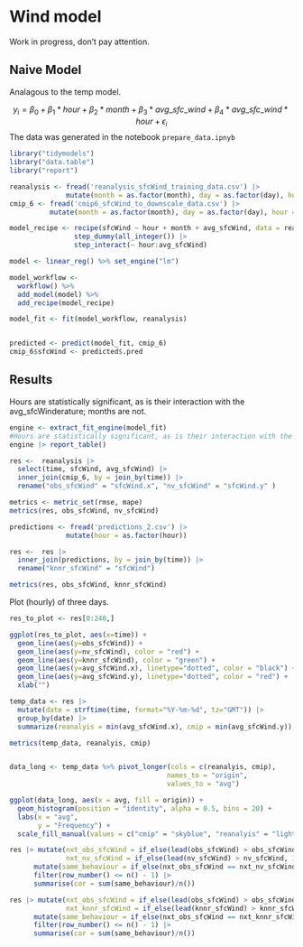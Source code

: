 # Wind model

Work in progress, don't pay attention.

## Naive Model

Analagous to the temp model.

$$y_i = \beta_0 + \beta_1*hour + \beta_2*month + \beta_3*avg\_sfc\_wind + \beta_4*avg\_sfc\_wind*hour + \epsilon_i $$
The data was generated in the notebook `prepare_data.ipnyb`

```r
library("tidymodels")
library("data.table")
library("report")

reanalysis <- fread('reanalysis_sfcWind_training_data.csv') |>
              mutate(month = as.factor(month), day = as.factor(day), hour = as.factor(hour))
cmip_6 <- fread('cmip6_sfcWind_to_downscale_data.csv') |>
          mutate(month = as.factor(month), day = as.factor(day), hour = as.factor(hour))
```

```r
model_recipe <- recipe(sfcWind ~ hour + month + avg_sfcWind, data = reanalysis) |>
                step_dummy(all_integer()) |>
                step_interact(~ hour:avg_sfcWind)

model <- linear_reg() %>% set_engine("lm")

model_workflow <- 
  workflow() %>% 
  add_model(model) %>% 
  add_recipe(model_recipe)

model_fit <- fit(model_workflow, reanalysis)


predicted <- predict(model_fit, cmip_6)
cmip_6$sfcWind <- predicted$.pred

```

## Results

Hours are statistically significant, as is their interaction with the avg_sfcWinderature; months are not. 

```r
engine <- extract_fit_engine(model_fit)
#Hours are statistically significant, as is their interaction with the avg_sfcWinderature; months are not. 
engine |> report_table()
```

```r

res <-  reanalysis |>
  select(time, sfcWind, avg_sfcWind) |>
  inner_join(cmip_6, by = join_by(time)) |>
  rename("obs_sfcWind" = "sfcWind.x", "nv_sfcWind" = "sfcWind.y" )

metrics <- metric_set(rmse, mape)
metrics(res, obs_sfcWind, nv_sfcWind)
```


```r
predictions <- fread('predictions_2.csv') |>
              mutate(hour = as.factor(hour))

res <-  res |>
  inner_join(predictions, by = join_by(time)) |>
  rename("knnr_sfcWind" = "sfcWind")

metrics(res, obs_sfcWind, knnr_sfcWind)
```


Plot (hourly) of three days.

```r
res_to_plot <- res[0:240,]

ggplot(res_to_plot, aes(x=time)) +
  geom_line(aes(y=obs_sfcWind)) +
  geom_line(aes(y=nv_sfcWind), color = "red") + 
  geom_line(aes(y=knnr_sfcWind), color = "green") +
  geom_line(aes(y=avg_sfcWind.x), linetype="dotted", color = "black") +
  geom_line(aes(y=avg_sfcWind.y), linetype="dotted", color = "red") +
  xlab("")
```

```r
temp_data <- res |> 
  mutate(date = strftime(time, format="%Y-%m-%d", tz="GMT")) |> 
  group_by(date) |> 
  summarize(reanalyis = min(avg_sfcWind.x), cmip = min(avg_sfcWind.y)) |> ungroup() 

metrics(temp_data, reanalyis, cmip)


data_long <- temp_data %>% pivot_longer(cols = c(reanalyis, cmip),     
                                       names_to = "origin", 
                                       values_to = "avg")

ggplot(data_long, aes(x = avg, fill = origin)) +
  geom_histogram(position = "identity", alpha = 0.5, bins = 20) +
  labs(x = "avg",
       y = "Frequency") +
  scale_fill_manual(values = c("cmip" = "skyblue", "reanalyis" = "lightgreen"))

```

```r
res |> mutate(nxt_obs_sfcWind = if_else(lead(obs_sfcWind) > obs_sfcWind, 1, -1), 
              nxt_nv_sfcWind = if_else(lead(nv_sfcWind) > nv_sfcWind, 1, -1)) |> 
      mutate(same_behaviour = if_else(nxt_obs_sfcWind == nxt_nv_sfcWind,1, 0)) |>
      filter(row_number() <= n() - 1) |>
      summarise(cor = sum(same_behaviour)/n())
```

```r
res |> mutate(nxt_obs_sfcWind = if_else(lead(obs_sfcWind) > obs_sfcWind, 1, -1), 
              nxt_knnr_sfcWind = if_else(lead(knnr_sfcWind) > knnr_sfcWind, 1, -1)) |> 
      mutate(same_behaviour = if_else(nxt_obs_sfcWind == nxt_knnr_sfcWind,1, 0)) |>
      filter(row_number() <= n() - 1) |>
      summarise(cor = sum(same_behaviour)/n())
```